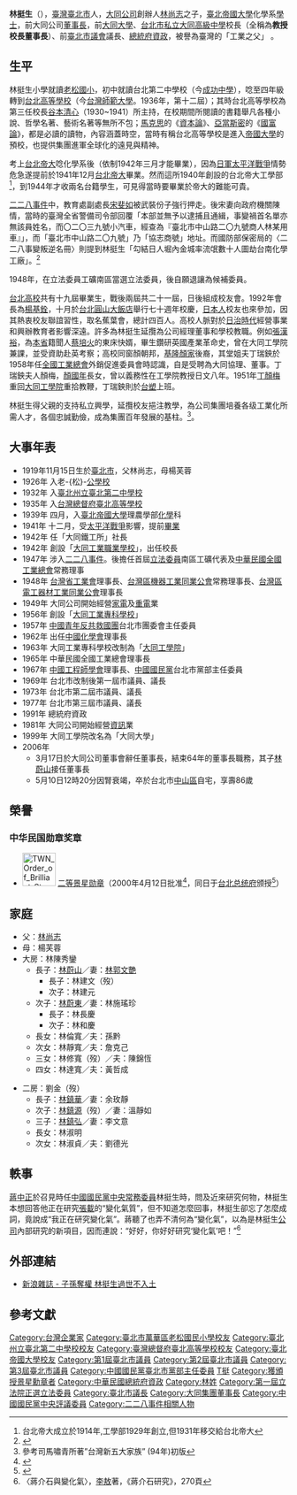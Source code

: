 {{Infobox_officeholder
| name = 林挺生 
| image name = 19690120林挺生.jpg
| width = 
| sex = 男
| Native place = {{TWN}}[[臺北市|臺北市]]
| now = 
| period = 
| party = {{Kmt}}
| nationality = {{ROC}}
| date of birth = 1919年11月15日
| place of birth = {{TWN-JPN}}[[台北廳|台北廳]]
| date of death = 2006年5月10日（86歲）
| place of death = {{TWN}}[[台北市|台北市]][[中山區_(台北市)|中山區]]
| 墓地 = {{TWN}}[[臺北市|臺北市]][[北投區|北投區]][[陽明山|陽明山]]第一公墓大同林家墓園
| spouse = 
| educate = 
* 臺北帝國大學理農學部化學科 畢業 1942
| past = 
* [[立法院|立法院]]（第一屆）委員 
* 臺灣省工業會理事長 
* 臺灣區機器工業同業公會理事長
* 臺灣區電工器材工業同業公會理事長
* 中國青年反共救國團臺北市團委會主任委員
* 中國國民黨中央常務委員
* 中國國民黨臺北市黨部主任委員
* 中國化學會理事長 1962
* 中國工程師學會理事長 1967
* 臺北市議會（改制後第一屆）議長 1969-1973 
* 臺北市議會（改制後第二屆）議長 1973-1977 
* 臺北市議會（改制後第三屆）議長 1977-1981 
* 中華民國全國工業總會理事長 1975-1981 
* [[中興電工機械公司|中興電工機械公司]]董事長 
* 大同公司董事長 
* 中國國民黨中央評議委員會主席團主席 
* 大同工學院與[[英國|英國]][[格拉斯哥大學|格拉斯哥大學]]教授交換促進委員 1986 
* [[哈佛大學|哈佛大學]]經營學院顧問會理事 1985 
* [[美國大學|美國大學]]國際顧問 1981 
* [[亞洲經營學院|亞洲經營學院]]理事會理事 1971 
* 總統府資政 1991.07.01-2000.05.19
}}
'''林挺生'''（{{bd|1919年|11月15日|2006年|5月10日|L林}}），[[臺灣|臺灣]][[臺北市|臺北市]]人，[[大同公司|大同公司]]創辦人[[林尚志|林尚志]]之子，[[臺北帝國大學|臺北帝國大學]]化學系[[學士|學士]]，前大同公司[[董事長|董事長]]，前[[大同大學_(臺灣)|大同大學]]、[[台北市私立大同高級中學|台北市私立大同高級中學]]校長（全稱為'''教授校長董事長'''）、前[[臺北市議會|臺北市議會]]議長、[[總統府資政|總統府資政]]，被譽為臺灣的「工業之父」 。

== 生平 ==
林挺生小學就讀[[老松國小|老松國小]]，初中就讀台北第二中學校（今[[臺北市立成功高級中學|成功中學]]），唸至四年級轉到[[台北高等學校|台北高等學校]]（今[[台灣師範大學|台灣師範大學]]。1936年，第十二屆）；其時台北高等學校為第三任校長[[谷本清心|谷本清心]]（1930~1941）所主持，在校期間所閱讀的書籍舉凡各種小說、哲學名著、藝術名著等無所不包；[[馬克思|馬克思]]的《[[資本論|資本論]]》、[[亞當斯密|亞當斯密]]的《[[國富論|國富論]]》，都是必讀的讀物，內容涵蓋時空，當時有稱台北高等學校是進入[[帝國大學|帝國大學]]的預校，也提供集團進軍全球化的遠見與精神。

考上[[台北帝大|台北帝大]]唸化學系後（依制1942年三月才能畢業），因為[[日軍|日軍]][[太平洋戰爭|太平洋戰爭]]情勢危急遂提前於1941年12月[[台北帝大|台北帝大]]畢業。然而這所1940年創設的台北帝大工學部<ref>台北帝大成立於1914年,工學部1929年創立,但1931年移交給台北帝大</ref>，到1944年才收兩名台籍學生，可見得當時要畢業於帝大的難能可貴。

[[二二八事件|二二八事件]]中，教育處副處長[[宋斐如|宋斐如]]被武裝份子強行押走。後宋妻向政府機關陳情，當時的臺灣全省警備司令部回覆「本部並無予以逮捕且通緝，事變禍首名單亦無該員姓名，而〇二〇三九號小汽車，經查為『臺北市中山路二〇九號商人林某用車』」，而「臺北市中山路二〇九號」乃「協志商號」地址。而國防部保密局的〈二二八事變叛逆名冊〉則提到林挺生「勾結日人堀內金城率流氓數十人圖劫台南化學工廠」。<ref>{{Cite book|author=張若彤|title=原來228|publisher=講台文化|page=339-340}}</ref>

1948年，在立法委員工礦南區當選立法委員，後自願退讓為候補委員。

[[台北高校|台北高校]]共有十九屆畢業生，戰後兩屆共二十一屆，日後組成校友會。1992年會長為[[楊基銓|楊基銓]]，十月於[[台北|台北]][[圓山大飯店|圓山大飯店]]舉行七十週年校慶，[[日本人|日本人]]校友也來參加，因其熱衷校友聯誼習性，取名蕉葉會，總計四百人。高校人脈對於[[台灣日治時期|日治時代]]經營事業和興辦教育者影響深遠。許多為林挺生延攬為公司經理董事和學校教職。例如[[張漢裕|張漢裕]]，為[[本省|本省]]籍聞人[[蔡培火|蔡培火]]的東床快婿，畢生鑽研英國產業革命史，曾在大同工學院兼課，並受資助赴英考察；高校同窗顏朝邦，[[基隆顏家|基隆顏家]]後裔，其堂姐夫丁瑞鉠於1958年任[[全國工業總會|全國工業總會]]外銷促進委員會時認識，自是受聘為大同協理、董事。丁瑞鉠夫人顏梅，[[顏國年|顏國年]]長女，曾以義務性在工學院教授日文八年。1951年[[丁顏梅|丁顏梅]]重回[[大同工學院|大同工學院]]重拾教鞭，丁瑞鉠則於[[台塑|台塑]]上班。

林挺生得父親的支持私立興學，延攬校友挹注教學，為公司集團培養各级工業化所需人才，各個忠誠勤儉，成為集團百年發展的基柱。<ref>參考司馬嘯青所著”台灣新五大家族” (94年)初版</ref>。

== 大事年表 ==
* 1919年11月15日生於[[臺北市|臺北市]]，父林尚志，母楊芙蓉
* 1926年 入老-{松}-[[公學校|公學校]]
* 1932年 入[[臺北州立臺北第二中學校|臺北州立臺北第二中學校]]
* 1935年 入[[台灣總督府臺北高等學校|台灣總督府臺北高等學校]]
* 1939年 四月，入[[臺北帝國大學|臺北帝國大學]]理農學部[[化學|化學]]科
* 1941年 十二月，受[[太平洋戰爭|太平洋戰爭]]影響，提前[[畢業|畢業]]
* 1942年 任「大同鐵工所」社長
* 1942年 創設「[[大同工業職業學校|大同工業職業學校]]」，出任校長
* 1947年 涉入[[二二八事件|二二八事件]]。後擔任首屆[[立法委員|立法委員]]南區工礦代表及[[中華民國全國工業總會|中華民國全國工業總會]]常務理事
* 1948年 [[台灣省工業會|台灣省工業會]]理事長、[[台灣區機器工業同業公會|台灣區機器工業同業公會]]常務理事長、[[台灣區電工器材工業同業公會|台灣區電工器材工業同業公會]]理事長
* 1949年 大同公司開始經營[[家電|家電]]及[[重電|重電]]業
* 1956年 創設「[[大同工業專科學校|大同工業專科學校]]」
* 1957年 [[中國青年反共救國團|中國青年反共救國團]]台北市團委會主任委員
* 1962年 出任[[中國化學會|中國化學會]]理事長
* 1963年 大同工業專科學校改制為「[[大同工學院|大同工學院]]」
* 1965年 中華民國全國工業總會理事長
* 1967年 [[中國工程師學會|中國工程師學會]]理事長、[[中國國民黨|中國國民黨]]台北市黨部主任委員
* 1969年 台北市改制後第一屆市議員、議長
* 1973年 台北市第二屆市議員、議長
* 1977年 台北市第三屆市議員、議長
* 1991年 總統府資政
* 1981年 大同公司開始經營[[資訊|資訊]]業
* 1999年 大同工學院改名為「大同大學」
* 2006年 
** 3月17日於大同公司董事會辭任董事長，結束64年的董事長職務，其子[[林蔚山|林蔚山]]接任董事長
** 5月10日12時20分因腎衰竭，卒於台北市[[中山區_(台北市)|中山區]]自宅，享壽86歲

== 榮譽 ==
===中华民国勋章奖章===
* [[File:TWN_Order_of_Brilliant_Star_2Class_BAR.svg|60px]] [[景星勋章|二等景星勋章]]（2000年4月12日批准<ref>{{cite journal |title=總統令（華總二榮字第8910020940號） |url=https://twinfo.ncl.edu.tw/tiqry/hypage.cgi?HYPAGE=search/merge_pdf.hpg&dtd_id=12&type=g&sysid=H0000158&jid=79007133&vol=89041900&page=%E9%A0%8122 |journal=總統府公報 |publisher=總統府 |volume=第6334號 |date=2000-04-19 |page=22页 |access-date=2021-09-14 |archive-date= |archive-url= |dead-url=no }}</ref>，同日于[[台北市|台北]][[总统府_(台湾)|总统府]]颁授<ref>{{cite web |url=https://www.president.gov.tw/NEWS/6650 |title=總統頒贈勳章給王永在、林榮三和林挺生 |publisher=中华民国总统府 |date=2000-04-12 |accessdate=2021-08-26 |archive-date=2021-08-26 |archive-url=https://web.archive.org/web/20210826105239/https://www.president.gov.tw/NEWS/6650 |dead-url=no }}</ref>）

== 家庭 ==
*父：[[林尚志|林尚志]]
*母：楊芙蓉
*大房：林陳秀鑾
**長子：[[林蔚山|林蔚山]]／妻：[[林郭文艷|林郭文艷]]
***長子：林建文（歿）
***次子：林建元
**次子：[[林蔚東|林蔚東]]／妻：林施瑤珍
***長子：林長慶
***次子：林和慶
**長女：林倫寬／夫：孫黔
**次女：林靜寬／夫：詹克己
**三女：林修寬（歿）／夫：陳錦恆
**四女：林達寬／夫：黃哲成

*二房：劉金（歿）
**長子：[[林鎮華|林鎮華]]／妻：余玫靜
**次子：[[林鎮源|林鎮源]]（歿）／妻：溫靜如
**三子：[[林鎮弘|林鎮弘]]／妻：李文意
**長女：林淑明
**次女：林淑貞／夫：劉德光

== 軼事 ==
[[蔣中正|蔣中正]]於召見時任[[中國國民黨中央常務委員|中國國民黨中央常務委員]]林挺生時，問及近來研究何物，林挺生本想回答他正在研究[[張載_(北宋)|張載]]的“變化氣質”，但不知道怎麼回事，林挺生卻忘了怎麼成詞，竟說成“我正在研究變化氣”。蔣聽了也弄不清何為“變化氣”，以為是林挺生[[大同公司|公司]]內部研究的新項目，因而連說：“好好，你好好研究‘變化氣’吧！”<ref>〈蔣介石與變化氣〉，[[李敖|李敖]]著，《蔣介石研究》，270頁</ref>

== 外部連結 ==
*[http://magazine.sina.com/bg/chinatimesweekly/1526/2007-05-22/ba33764.html 新浪雜誌 - 子孫奪權 林挺生過世不入土] {{Wayback|url=http://magazine.sina.com/bg/chinatimesweekly/1526/2007-05-22/ba33764.html |date=20190721203739 }}

==參考文獻==
<div class="references-small">
<references></references>
{{中華民國總統府資政}}
{{中國國民黨中央委員會常務委員}}
</div>
{{DEFAULTSORT:Lin林}}
[[Category:台灣企業家|Category:台灣企業家]]
[[Category:臺北市萬華區老松國民小學校友|Category:臺北市萬華區老松國民小學校友]]
[[Category:臺北州立臺北第二中學校校友|Category:臺北州立臺北第二中學校校友]]
[[Category:臺灣總督府臺北高等學校校友|Category:臺灣總督府臺北高等學校校友]]
[[Category:臺北帝國大學校友|Category:臺北帝國大學校友]]
[[Category:第1屆臺北市議員|Category:第1屆臺北市議員]]
[[Category:第2屆臺北市議員|Category:第2屆臺北市議員]]
[[Category:第3屆臺北市議員|Category:第3屆臺北市議員]]
[[Category:中國國民黨臺北市黨部主任委員|Category:中國國民黨臺北市黨部主任委員]]
[[Category:林尚志家族|T挺]]
[[Category:獲頒授景星勳章者|Category:獲頒授景星勳章者]]
[[Category:中華民國總統府資政|Category:中華民國總統府資政]]
[[Category:林姓|Category:林姓]]
[[Category:第一屆立法院正選立法委員|Category:第一屆立法院正選立法委員]]
[[Category:臺北市議長|Category:臺北市議長]]
[[Category:大同集團董事長|Category:大同集團董事長]]
[[Category:中國國民黨中央評議委員|Category:中國國民黨中央評議委員]]
[[Category:二二八事件相關人物|Category:二二八事件相關人物]]